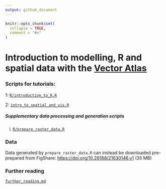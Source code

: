 ```yaml
---
output: github_document
---
```


<!-- README.md is generated from README.Rmd. Please edit that file -->

```r
knitr::opts_chunk$set(
  collapse = TRUE,
  comment = "#>"
)
```

# Introduction to modelling, R and spatial data with the [Vector Atlas](www.vectoratlas.icipe.org)

<!-- badges: start -->
<!-- badges: end -->

### Scripts for tutorials:

1: [`R/introduction_to_R.R`](https://github.com/idem-lab/vector_atlas_training_2024/blob/main/R/introduction_to_R.R)

2: [`intro_to_spatial_and_vis.R`](https://github.com/idem-lab/vector_atlas_training_2024/blob/main/R/intro_to_spatial_and_vis.R)

##### Supplementary data processing and generation scripts
i. [`R/prepare_raster_data.R`](https://github.com/idem-lab/vector_atlas_training_2024/blob/main/R/prepare_raster_data.R)



### Data

Data generated by `prepare_raster_data.R` can instead be downloaded pre-prepared
from FigShare:  <https://doi.org/10.26188/21630146.v1> (35 MB)



### Further reading
[`further_reading.md`](https://github.com/idem-lab/vector_atlas_training_2024/blob/main/further_reading.md)


